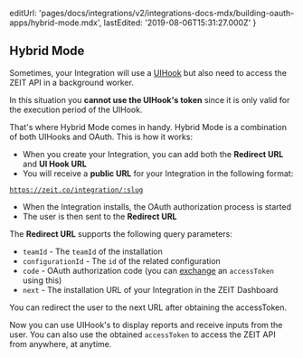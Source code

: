 
  editUrl:
    'pages/docs/integrations/v2/integrations-docs-mdx/building-oauth-apps/hybrid-mode.mdx',
  lastEdited: '2019-08-06T15:31:27.000Z'
}

## Hybrid Mode

Sometimes, your Integration will use a [UIHook](/docs/integrations#understanding-uihooks) but also need to access the ZEIT API in a background worker.

In this situation you **cannot use the UIHook's token** since it is only valid for the execution period of the UIHook.

That's where Hybrid Mode comes in handy. Hybrid Mode is a combination of both UIHooks and OAuth. This is how it works:

- When you create your Integration, you can add both the **Redirect URL** and **UI Hook URL**
- You will receive a **public URL** for your Integration in the following format:

<Code>https://zeit.co/integration/:slug</Code>

- When the Integration installs, the OAuth authorization process is started
- The user is then sent to the **Redirect URL**

The **Redirect URL** supports the following query parameters:

- `teamId` - The `teamId` of the installation
- `configurationId` - The `id` of the related configuration
- `code` - OAuth authorization code (you can [exchange](/docs/api#endpoints/oauth2/exchanging-code-for-an-access-token) an `accessToken` using this)
- `next` - The installation URL of your Integration in the ZEIT Dashboard

<Note>
  You can redirect the user to the <InlineCode>next</InlineCode> URL after
  obtaining the <InlineCode>accessToken</InlineCode>.
</Note>

Now you can use UIHook's to display reports and receive inputs from the user. You can also use the obtained `accessToken` to access the ZEIT API from anywhere, at anytime.
